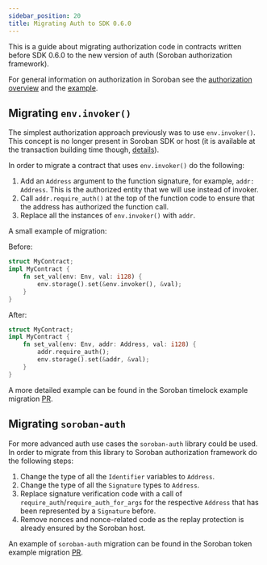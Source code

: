 ```yaml
---
sidebar_position: 20
title: Migrating Auth to SDK 0.6.0
---
```


This is a guide about migrating authorization code in contracts written before
SDK 0.6.0 to the new version of auth (Soroban authorization framework).

For general information on authorization in Soroban see the 
[authorization overview](../learn/authorization.mdx) and the [example](auth.mdx).

## Migrating `env.invoker()`

The simplest authorization approach previously was to use `env.invoker()`. This
concept is no longer present in Soroban SDK or host (it is available at the
transaction building time though, [details]).

[details]: invoking-contracts-with-transactions.mdx#authorization-data

In order to migrate a contract that uses `env.invoker()` do the following:

1. Add an `Address` argument to the function signature, for example, 
`addr: Address`. This is the authorized entity that we will use instead of
invoker.
1. Call `addr.require_auth()` at the top of the function code to ensure that
the address has authorized the function call.
1. Replace all the instances of `env.invoker()` with `addr`.

A small example of migration:

Before:

```rust
struct MyContract;
impl MyContract {
    fn set_val(env: Env, val: i128) {
        env.storage().set(&env.invoker(), &val);
    }
}
```

After:

```rust
struct MyContract;
impl MyContract {
    fn set_val(env: Env, addr: Address, val: i128) {
        addr.require_auth();
        env.storage().set(&addr, &val);
    }
}
```

A more detailed example can be found in the Soroban timelock example migration
[PR][timelock-pr].

[timelock-pr]: https://github.com/stellar/soroban-examples/pull/204/files#diff-6884bc67aadaf666f4042b239666265a3bd57074d1ed58c7fc807120b9458025

## Migrating `soroban-auth`

For more advanced auth use cases the `soroban-auth` library could be used.
In order to migrate from this library to Soroban authorization framework do the
following steps:

1. Change the type of all the `Identifier` variables to `Address`.
1. Change the type of all the `Signature` types to `Address`.
1. Replace signature verification code with a call of 
`require_auth`/`require_auth_for_args` for the respective `Address` that has
been represented by a `Signature` before.
1. Remove nonces and nonce-related code as the replay protection is already
ensured by the Soroban host.

An example of `soroban-auth` migration can be found in the Soroban token
example migration [PR][token-pr].

[token-pr]: https://github.com/stellar/soroban-examples/pull/205/files